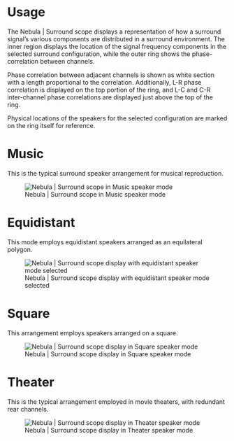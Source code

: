 # Usage {#sec-nebula-surround-scope-usage}

The Nebula | Surround scope displays a representation of how a surround signal's various components are distributed in a surround environment. 
The inner region displays the location of the signal frequency components in the selected surround configuration, while the outer ring shows the phase-correlation between channels.

Phase correlation between adjacent channels is shown as white section with a length proportional to the correlation. 
Additionally, L-R phase correlation is displayed on the top portion of the ring, and L-C and C-R inter-channel phase correlations are displayed just above the top of the ring.

Physical locations of the speakers for the selected configuration are marked on the ring itself for reference.

# Music
This is the typical surround speaker arrangement for musical reproduction.

![Nebula | Surround scope in Music speaker mode](https://media.githubusercontent.com/media/FLUX-SE/doc_images/main/Analyzer/Nebula/Music.png)

# Equidistant
This mode employs equidistant speakers arranged as an equilateral polygon.

![Nebula | Surround scope display with equidistant speaker mode selected](https://media.githubusercontent.com/media/FLUX-SE/doc_images/main/Analyzer/Nebula/Equidistant.png)

# Square
This arrangement employs speakers arranged on a square.

![Nebula | Surround scope display in Square speaker mode](https://media.githubusercontent.com/media/FLUX-SE/doc_images/main/Analyzer/Nebula/Square.png)

# Theater
This is the typical arrangement employed in movie theaters, with redundant rear channels.

![Nebula | Surround scope display in Theater speaker mode](https://media.githubusercontent.com/media/FLUX-SE/doc_images/main/Analyzer/Nebula/Theater.png)
